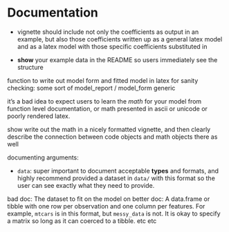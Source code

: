 # Documentation

- vignette should include not only the coefficients as output in an example, but also those coefficients written up as a general latex model and as a latex model with those specific coefficients substituted in


- **show** your example data in the README so users immediately see the structure


function to write out model form and fitted model in latex for sanity checking: some sort of model_report / model_form generic


it's a bad idea to expect users to learn the *math* for your model from function level documentation, or math presented in ascii or unicode or poorly rendered latex.

show write out the math in a nicely formatted vignette, and then clearly describe the connection between code objects and math objects there as well


documenting arguments:

- `data`: super important to document acceptable **types** and formats, and highly recommend provided a dataset in `data/` with this format so the user can see exactly what they need to provide. 

bad doc: The dataset to fit on the model on
better doc: A data.frame or tibble with one row per observation and one column per features. For example, `mtcars` is in this format, but `messy_data` is not. It is okay to specify a matrix so long as it can coerced to a tibble. etc etc
